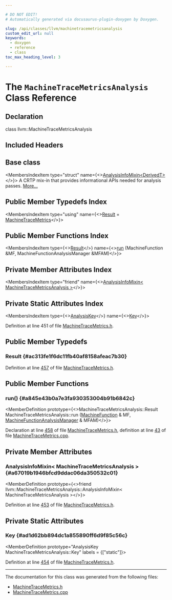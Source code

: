 ```yaml
---

# DO NOT EDIT!
# Automatically generated via docusaurus-plugin-doxygen by Doxygen.

slug: /api/classes/llvm/machinetracemetricsanalysis
custom_edit_url: null
keywords:
  - doxygen
  - reference
  - class
toc_max_heading_level: 3

---
```





# The `MachineTraceMetricsAnalysis` Class Reference

<DoxygenPage pluginConfig={pluginConfig}>



## Declaration

<CodeBlock>class llvm::MachineTraceMetricsAnalysis</CodeBlock>

## Included Headers

<IncludesList>
<IncludesListItem
  filePath="llvm/CodeGen/MachineTraceMetrics.h"
  permalink="/docs/api/files/include/include/llvm/include/llvm/codegen/machinetracemetrics-h"
  isLocal="true" />
</IncludesList>

## Base class

<MembersIndex>

<MembersIndexItem
  type="struct"
  name={<><a href="/docs/api/structs/llvm/analysisinfomixin">AnalysisInfoMixin&lt;DerivedT&gt;</a></>}>
A CRTP mix-in that provides informational APIs needed for analysis passes. <a href="/docs/api/structs/llvm/analysisinfomixin/#details">More...</a>
</MembersIndexItem>

</MembersIndex>

## Public Member Typedefs Index

<MembersIndex>

<MembersIndexItem
  type="using"
  name={<><a href="#ac313fe1f6dc11fb40af8158afeac7b30">Result</a> = <a href="/docs/api/classes/llvm/machinetracemetrics">MachineTraceMetrics</a></>}>
</MembersIndexItem>

</MembersIndex>

## Public Member Functions Index

<MembersIndex>

<MembersIndexItem
  type={<><a href="#ac313fe1f6dc11fb40af8158afeac7b30">Result</a></>}
  name={<><a href="#a845e43b0a7e3fa930353004b91b6842c">run</a> (MachineFunction &amp;MF, MachineFunctionAnalysisManager &amp;MFAM)</>}>
</MembersIndexItem>

</MembersIndex>

## Private Member Attributes Index

<MembersIndex>

<MembersIndexItem
  type="friend"
  name={<><a href="#a67019b1946bfcd9ddac06da350532c01">AnalysisInfoMixin&lt; MachineTraceMetricsAnalysis &gt;</a></>}>
</MembersIndexItem>

</MembersIndex>

## Private Static Attributes Index

<MembersIndex>

<MembersIndexItem
  type={<><a href="/docs/api/structs/llvm/analysiskey">AnalysisKey</a></>}
  name={<><a href="#ad1d62bb894dc1a855890ff6d9f85c56c">Key</a></>}>
</MembersIndexItem>

</MembersIndex>


Definition at line 451 of file <a href="/docs/api/files/include/include/llvm/include/llvm/codegen/machinetracemetrics-h">MachineTraceMetrics.h</a>.

<SectionDefinition>

## Public Member Typedefs

### Result {#ac313fe1f6dc11fb40af8158afeac7b30}

<MemberDefinition
  prototype="using llvm::MachineTraceMetricsAnalysis::Result =  MachineTraceMetrics">

Definition at line <a href="/docs/api/files/include/include/llvm/include/llvm/codegen/machinetracemetrics-h/#l00457">457</a> of file <a href="/docs/api/files/include/include/llvm/include/llvm/codegen/machinetracemetrics-h">MachineTraceMetrics.h</a>.
</MemberDefinition>

</SectionDefinition>

<SectionDefinition>

## Public Member Functions

### run() {#a845e43b0a7e3fa930353004b91b6842c}

<MemberDefinition
  prototype={<>MachineTraceMetricsAnalysis::Result MachineTraceMetricsAnalysis::run (<a href="/docs/api/classes/llvm/machinefunction">MachineFunction</a> &amp; MF, <a href="/docs/api/namespaces/llvm/#a064825a8817522ca733ac413a7122d36">MachineFunctionAnalysisManager</a> &amp; MFAM)</>}>

Declaration at line <a href="/docs/api/files/include/include/llvm/include/llvm/codegen/machinetracemetrics-h/#l00458">458</a> of file <a href="/docs/api/files/include/include/llvm/include/llvm/codegen/machinetracemetrics-h">MachineTraceMetrics.h</a>, definition at line <a href="/docs/api/files/lib/lib/codegen/machinetracemetrics-cpp/#l00043">43</a> of file <a href="/docs/api/files/lib/lib/codegen/machinetracemetrics-cpp">MachineTraceMetrics.cpp</a>.
</MemberDefinition>

</SectionDefinition>

<SectionDefinition>

## Private Member Attributes

### AnalysisInfoMixin&lt; MachineTraceMetricsAnalysis &gt; {#a67019b1946bfcd9ddac06da350532c01}

<MemberDefinition
  prototype={<>friend llvm::MachineTraceMetricsAnalysis::AnalysisInfoMixin&lt; MachineTraceMetricsAnalysis &gt;</>}>

Definition at line <a href="/docs/api/files/include/include/llvm/include/llvm/codegen/machinetracemetrics-h/#l00453">453</a> of file <a href="/docs/api/files/include/include/llvm/include/llvm/codegen/machinetracemetrics-h">MachineTraceMetrics.h</a>.
</MemberDefinition>

</SectionDefinition>

<SectionDefinition>

## Private Static Attributes

### Key {#ad1d62bb894dc1a855890ff6d9f85c56c}

<MemberDefinition
  prototype="AnalysisKey MachineTraceMetricsAnalysis::Key"
  labels = {["static"]}>

Definition at line <a href="/docs/api/files/include/include/llvm/include/llvm/codegen/machinetracemetrics-h/#l00454">454</a> of file <a href="/docs/api/files/include/include/llvm/include/llvm/codegen/machinetracemetrics-h">MachineTraceMetrics.h</a>.
</MemberDefinition>

</SectionDefinition>

<hr/>

The documentation for this class was generated from the following files:

<ul>
<li><a href="/docs/api/files/include/include/llvm/include/llvm/codegen/machinetracemetrics-h">MachineTraceMetrics.h</a></li>
<li><a href="/docs/api/files/lib/lib/codegen/machinetracemetrics-cpp">MachineTraceMetrics.cpp</a></li>
</ul>

</DoxygenPage>
